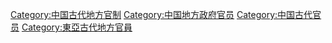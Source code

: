 [[Category:中国古代地方官制|Category:中国古代地方官制]]
[[Category:中国地方政府官员|Category:中国地方政府官员]]
[[Category:中国古代官员|Category:中国古代官员]]
[[Category:東亞古代地方官員|Category:東亞古代地方官員]]